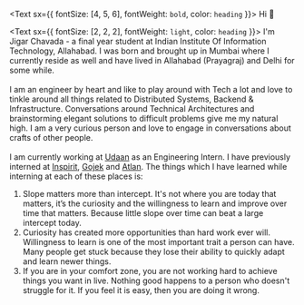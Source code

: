 <Text sx={{ fontSize: [4, 5, 6], fontWeight: `bold`, color: `heading` }}>
  Hi 👋
</Text>
<br/>

<Text  sx={{ fontSize: [2, 2, 2], fontWeight: `light`, color: `heading` }}>
I'm Jigar Chavada - a final year student at Indian Institute Of Information Technology, Allahabad. I was born and brought up in Mumbai where I currently reside as well and have lived in Allahabad (Prayagraj) and Delhi for some while.<br/><br/>
I am an engineer by heart and like to play around with Tech a lot and love to tinkle around all things related to Distributed Systems, Backend & Infrastructure. Conversations around Technical Architectures and brainstorming elegant solutions to difficult problems give me my natural high. I am a very curious person and love to engage in conversations about crafts of other people. <br/><br/>
I am currently working at <a href="https://udaan.com/" target="_blank">Udaan</a> as an Engineering Intern. I have previously interned at <a href="http://inspirit.work/" target="_blank">Inspirit</a>, <a href="https://www.gojek.io/" target="_blank">Gojek</a> and <a href="https://atlan.com/" target="_blank">Atlan</a>. The things which I have learned while interning at each of these places is:
<ol>
  <li>Slope matters more than intercept. It's not where you are today that matters, it’s the curiosity and the willingness to learn and improve over time that matters. Because little slope over time can beat a large intercept today.</li>
  <li>Curiosity has created more opportunities than hard work ever will. Willingness to learn is one of the most important trait a person can have. Many people get stuck because they lose their ability to quickly adapt and learn newer things.</li>
  <li>If you are in your comfort zone, you are not working hard to achieve things you want in live. Nothing good happens to a person who doesn't struggle for it. If you feel it is easy, then you are doing it wrong.</li>
</ol>
<br></br>
</Text>